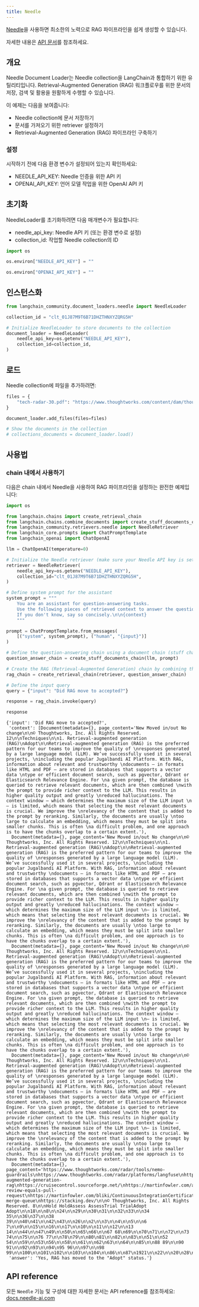 ```yaml
---
title: Needle
---
```


[Needle](https://needle-ai.com)을 사용하면 최소한의 노력으로 RAG 파이프라인을 쉽게 생성할 수 있습니다.

자세한 내용은 [API 문서](https://docs.needle-ai.com/docs/api-reference/needle-api)를 참조하세요.

## 개요

Needle Document Loader는 Needle collection을 LangChain과 통합하기 위한 유틸리티입니다. Retrieval-Augmented Generation (RAG) 워크플로우를 위한 문서의 저장, 검색 및 활용을 원활하게 수행할 수 있습니다.

이 예제는 다음을 보여줍니다:

* Needle collection에 문서 저장하기
* 문서를 가져오기 위한 retriever 설정하기
* Retrieval-Augmented Generation (RAG) 파이프라인 구축하기

### 설정

시작하기 전에 다음 환경 변수가 설정되어 있는지 확인하세요:

* NEEDLE_API_KEY: Needle 인증을 위한 API 키
* OPENAI_API_KEY: 언어 모델 작업을 위한 OpenAI API 키

## 초기화

NeedleLoader를 초기화하려면 다음 매개변수가 필요합니다:

* needle_api_key: Needle API 키 (또는 환경 변수로 설정)
* collection_id: 작업할 Needle collection의 ID

```python
import os
```

```python
os.environ["NEEDLE_API_KEY"] = ""
```

```python
os.environ["OPENAI_API_KEY"] = ""
```

## 인스턴스화

```python
from langchain_community.document_loaders.needle import NeedleLoader

collection_id = "clt_01J87M9T6B71DHZTHNXYZQRG5H"

# Initialize NeedleLoader to store documents to the collection
document_loader = NeedleLoader(
    needle_api_key=os.getenv("NEEDLE_API_KEY"),
    collection_id=collection_id,
)
```

## 로드

Needle collection에 파일을 추가하려면:

```python
files = {
    "tech-radar-30.pdf": "https://www.thoughtworks.com/content/dam/thoughtworks/documents/radar/2024/04/tr_technology_radar_vol_30_en.pdf"
}

document_loader.add_files(files=files)
```

```python
# Show the documents in the collection
# collections_documents = document_loader.load()
```

## 사용법

### chain 내에서 사용하기

다음은 chain 내에서 Needle을 사용하여 RAG 파이프라인을 설정하는 완전한 예제입니다:

```python
import os

from langchain.chains import create_retrieval_chain
from langchain.chains.combine_documents import create_stuff_documents_chain
from langchain_community.retrievers.needle import NeedleRetriever
from langchain_core.prompts import ChatPromptTemplate
from langchain_openai import ChatOpenAI

llm = ChatOpenAI(temperature=0)

# Initialize the Needle retriever (make sure your Needle API key is set as an environment variable)
retriever = NeedleRetriever(
    needle_api_key=os.getenv("NEEDLE_API_KEY"),
    collection_id="clt_01J87M9T6B71DHZTHNXYZQRG5H",
)

# Define system prompt for the assistant
system_prompt = """
    You are an assistant for question-answering tasks.
    Use the following pieces of retrieved context to answer the question.
    If you don't know, say so concisely.\n\n{context}
    """

prompt = ChatPromptTemplate.from_messages(
    [("system", system_prompt), ("human", "{input}")]
)

# Define the question-answering chain using a document chain (stuff chain) and the retriever
question_answer_chain = create_stuff_documents_chain(llm, prompt)

# Create the RAG (Retrieval-Augmented Generation) chain by combining the retriever and the question-answering chain
rag_chain = create_retrieval_chain(retriever, question_answer_chain)

# Define the input query
query = {"input": "Did RAG move to accepted?"}

response = rag_chain.invoke(query)

response
```

```output
{'input': 'Did RAG move to accepted?',
 'context': [Document(metadata={}, page_content='New Moved in/out No change\n\n© Thoughtworks, Inc. All Rights Reserved. 12\n\nTechniques\n\n1. Retrieval-augmented generation (RAG)\nAdopt\n\nRetrieval-augmented generation (RAG) is the preferred pattern for our teams to improve the quality of \nresponses generated by a large language model (LLM). We’ve successfully used it in several projects, \nincluding the popular Jugalbandi AI Platform. With RAG, information about relevant and trustworthy \ndocuments — in formats like HTML and PDF — are stored in databases that supports a vector data \ntype or efficient document search, such as pgvector, Qdrant or Elasticsearch Relevance Engine. For \na given prompt, the database is queried to retrieve relevant documents, which are then combined \nwith the prompt to provide richer context to the LLM. This results in higher quality output and greatly \nreduced hallucinations. The context window — which determines the maximum size of the LLM input \n— is limited, which means that selecting the most relevant documents is crucial. We improve the \nrelevancy of the content that is added to the prompt by reranking. Similarly, the documents are usually \ntoo large to calculate an embedding, which means they must be split into smaller chunks. This is often \na difficult problem, and one approach is to have the chunks overlap to a certain extent.'),
  Document(metadata={}, page_content='New Moved in/out No change\n\n© Thoughtworks, Inc. All Rights Reserved. 12\n\nTechniques\n\n1. Retrieval-augmented generation (RAG)\nAdopt\n\nRetrieval-augmented generation (RAG) is the preferred pattern for our teams to improve the quality of \nresponses generated by a large language model (LLM). We’ve successfully used it in several projects, \nincluding the popular Jugalbandi AI Platform. With RAG, information about relevant and trustworthy \ndocuments — in formats like HTML and PDF — are stored in databases that supports a vector data \ntype or efficient document search, such as pgvector, Qdrant or Elasticsearch Relevance Engine. For \na given prompt, the database is queried to retrieve relevant documents, which are then combined \nwith the prompt to provide richer context to the LLM. This results in higher quality output and greatly \nreduced hallucinations. The context window — which determines the maximum size of the LLM input \n— is limited, which means that selecting the most relevant documents is crucial. We improve the \nrelevancy of the content that is added to the prompt by reranking. Similarly, the documents are usually \ntoo large to calculate an embedding, which means they must be split into smaller chunks. This is often \na difficult problem, and one approach is to have the chunks overlap to a certain extent.'),
  Document(metadata={}, page_content='New Moved in/out No change\n\n© Thoughtworks, Inc. All Rights Reserved. 12\n\nTechniques\n\n1. Retrieval-augmented generation (RAG)\nAdopt\n\nRetrieval-augmented generation (RAG) is the preferred pattern for our teams to improve the quality of \nresponses generated by a large language model (LLM). We’ve successfully used it in several projects, \nincluding the popular Jugalbandi AI Platform. With RAG, information about relevant and trustworthy \ndocuments — in formats like HTML and PDF — are stored in databases that supports a vector data \ntype or efficient document search, such as pgvector, Qdrant or Elasticsearch Relevance Engine. For \na given prompt, the database is queried to retrieve relevant documents, which are then combined \nwith the prompt to provide richer context to the LLM. This results in higher quality output and greatly \nreduced hallucinations. The context window — which determines the maximum size of the LLM input \n— is limited, which means that selecting the most relevant documents is crucial. We improve the \nrelevancy of the content that is added to the prompt by reranking. Similarly, the documents are usually \ntoo large to calculate an embedding, which means they must be split into smaller chunks. This is often \na difficult problem, and one approach is to have the chunks overlap to a certain extent.'),
  Document(metadata={}, page_content='New Moved in/out No change\n\n© Thoughtworks, Inc. All Rights Reserved. 12\n\nTechniques\n\n1. Retrieval-augmented generation (RAG)\nAdopt\n\nRetrieval-augmented generation (RAG) is the preferred pattern for our teams to improve the quality of \nresponses generated by a large language model (LLM). We’ve successfully used it in several projects, \nincluding the popular Jugalbandi AI Platform. With RAG, information about relevant and trustworthy \ndocuments — in formats like HTML and PDF — are stored in databases that supports a vector data \ntype or efficient document search, such as pgvector, Qdrant or Elasticsearch Relevance Engine. For \na given prompt, the database is queried to retrieve relevant documents, which are then combined \nwith the prompt to provide richer context to the LLM. This results in higher quality output and greatly \nreduced hallucinations. The context window — which determines the maximum size of the LLM input \n— is limited, which means that selecting the most relevant documents is crucial. We improve the \nrelevancy of the content that is added to the prompt by reranking. Similarly, the documents are usually \ntoo large to calculate an embedding, which means they must be split into smaller chunks. This is often \na difficult problem, and one approach is to have the chunks overlap to a certain extent.'),
  Document(metadata={}, page_content='https://www.thoughtworks.com/radar/tools/nemo-guardrails\nhttps://www.thoughtworks.com/radar/platforms/langfuse\nhttps://www.thoughtworks.com/radar/techniques/retrieval-augmented-generation-rag\nhttps://cruisecontrol.sourceforge.net/\nhttps://martinfowler.com/articles/continuousIntegration.html\nhttps://www.thoughtworks.com/radar/techniques/peer-review-equals-pull-request\nhttps://martinfowler.com/bliki/ContinuousIntegrationCertification.html\nhttps://linearb.io/platform/gitstream\nhttps://www.thoughtworks.com/radar/tools/github-merge-queue\nhttps://stacking.dev/\n\n© Thoughtworks, Inc. All Rights Reserved. 8\n\nHold HoldAssess AssessTrial TrialAdopt Adopt\n\n18\n\n8\n\n24\n\n29\n\n30\n31\n\n32\n33\n\n34 35\n\n36\n37\n\n38 39\n\n40\n41\n\n42\n43\n\n26\n\n2\n\n3\n\n4\n\n5\n\n6 7\n\n9\n\n15\n\n16\n\n17\n\n10\n\n11\n\n12\n\n13 14\n\n44\n\n47\n49\n\n50\n\n65\n66\n\n67 68\n69\n\n70\n71\n\n72\n\n73 74\n\n75\n\n76 77\n\n78\n79\n\n80\n81\n\n82\n\n83\n\n51\n\n52 54\n\n59\n\n53\n56\n\n58\n\n61\n\n62\n63\n\n64\n\n85\n\n88 89\n\n90 91\n\n92\n93\n\n94\n95 96\n\n97\n\n98 99\n\n100\n\n101\n102\n\n103\n\n104\n\n86\n\n87\n1921\n\n22\n\n20\n28\n\n25\n\n27\n\n23\n\n84\n\n105\n\n1\n45\n\n46\n\n48\n\n55\n57')],
 'answer': 'Yes, RAG has moved to the "Adopt" status.'}
```

## API reference

모든 `Needle` 기능 및 구성에 대한 자세한 문서는 API reference를 참조하세요: [docs.needle-ai.com](https://docs.needle-ai.com)